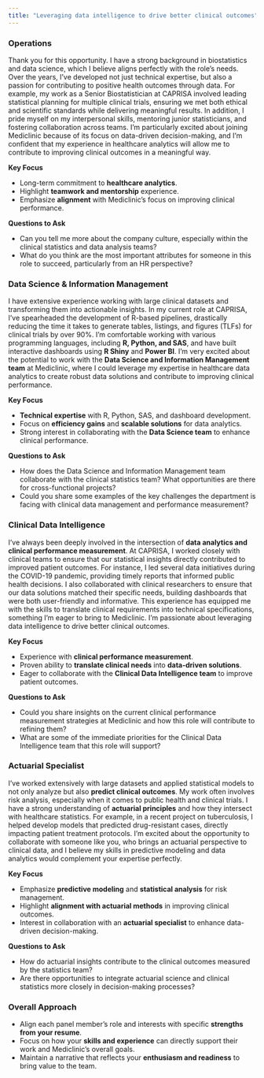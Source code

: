 ```yaml
---
title: "Leveraging data intelligence to drive better clinical outcomes"
---
```


### **Operations**

Thank you for this opportunity. 
I have a strong background in biostatistics and data science, which I believe aligns perfectly with the role’s needs. Over the years, I’ve developed not just technical expertise, but also a passion for contributing to positive health outcomes through data. 
For example, my work as a Senior Biostatistician at CAPRISA involved leading statistical planning for multiple clinical trials, ensuring we met both ethical and scientific standards while delivering meaningful results. 
In addition, I pride myself on my interpersonal skills, mentoring junior statisticians, and fostering collaboration across teams. 
I’m particularly excited about joining Mediclinic because of its focus on data-driven decision-making, and I’m confident that my experience in healthcare analytics will allow me to contribute to improving clinical outcomes in a meaningful way.

**Key Focus**

- Long-term commitment to **healthcare analytics**.
- Highlight **teamwork and mentorship** experience.
- Emphasize **alignment** with Mediclinic’s focus on improving clinical performance.

**Questions to Ask**

- Can you tell me more about the company culture, especially within the clinical statistics and data analysis teams?
- What do you think are the most important attributes for someone in this role to succeed, particularly from an HR perspective?

### **Data Science & Information Management**

I have extensive experience working with large clinical datasets and transforming them into actionable insights. 
In my current role at CAPRISA, I’ve spearheaded the development of R-based pipelines, drastically reducing the time it takes to generate tables, listings, and figures (TLFs) for clinical trials by over 90%. 
I’m comfortable working with various programming languages, including **R, Python, and SAS**, and have built interactive dashboards using **R Shiny** and **Power BI**. 
I’m very excited about the potential to work with the **Data Science and Information Management team** at Mediclinic, where I could leverage my expertise in healthcare data analytics to create robust data solutions and contribute to improving clinical performance.

**Key Focus**

- **Technical expertise** with R, Python, SAS, and dashboard development.
- Focus on **efficiency gains** and **scalable solutions** for data analytics.
- Strong interest in collaborating with the **Data Science team** to enhance clinical performance.

**Questions to Ask**

- How does the Data Science and Information Management team collaborate with the clinical statistics team? What opportunities are there for cross-functional projects?
- Could you share some examples of the key challenges the department is facing with clinical data management and performance measurement?

### **Clinical Data Intelligence**

I’ve always been deeply involved in the intersection of **data analytics and clinical performance measurement**. 
At CAPRISA, I worked closely with clinical teams to ensure that our statistical insights directly contributed to improved patient outcomes. 
For instance, I led several data initiatives during the COVID-19 pandemic, providing timely reports that informed public health decisions. 
I also collaborated with clinical researchers to ensure that our data solutions matched their specific needs, building dashboards that were both user-friendly and informative.
This experience has equipped me with the skills to translate clinical requirements into technical specifications, something I’m eager to bring to Mediclinic. 
I’m passionate about leveraging data intelligence to drive better clinical outcomes.

**Key Focus**

- Experience with **clinical performance measurement**.
- Proven ability to **translate clinical needs** into **data-driven solutions**.
- Eager to collaborate with the **Clinical Data Intelligence team** to improve patient outcomes.

**Questions to Ask**

- Could you share insights on the current clinical performance measurement strategies at Mediclinic and how this role will contribute to refining them?
- What are some of the immediate priorities for the Clinical Data Intelligence team that this role will support?

### **Actuarial Specialist**

I’ve worked extensively with large datasets and applied statistical models to not only analyze but also **predict clinical outcomes**. 
My work often involves risk analysis, especially when it comes to public health and clinical trials. 
I have a strong understanding of **actuarial principles** and how they intersect with healthcare statistics. For example, in a recent project on tuberculosis, I helped develop models that predicted drug-resistant cases, directly impacting patient treatment protocols. 
I’m excited about the opportunity to collaborate with someone like you, who brings an actuarial perspective to clinical data, and I believe my skills in predictive modeling and data analytics would complement your expertise perfectly.

**Key Focus**

- Emphasize **predictive modeling** and **statistical analysis** for risk management.
- Highlight **alignment with actuarial methods** in improving clinical outcomes.
- Interest in collaboration with an **actuarial specialist** to enhance data-driven decision-making.

**Questions to Ask**

- How do actuarial insights contribute to the clinical outcomes measured by the statistics team?
- Are there opportunities to integrate actuarial science and clinical statistics more closely in decision-making processes?

### **Overall Approach**
- Align each panel member’s role and interests with specific **strengths from your resume**.
- Focus on how your **skills and experience** can directly support their work and Mediclinic’s overall goals.
- Maintain a narrative that reflects your **enthusiasm and readiness** to bring value to the team. 
